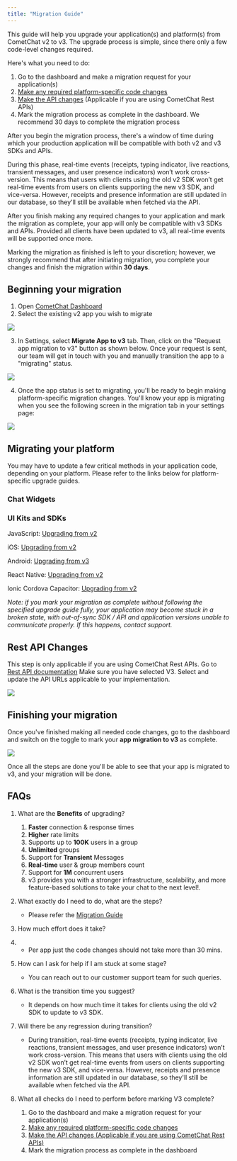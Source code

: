 ```yaml
---
title: "Migration Guide"
---
```


This guide will help you upgrade your application(s) and platform(s) from CometChat v2 to v3. The upgrade process is simple, since there only a few code-level changes required.

Here's what you need to do:

1. Go to the dashboard and make a migration request for your application(s)
2. [Make any required platform-specific code changes](/articles/migration-guide#migrating-your-platform)
3. [Make the API changes](/articles/migration-guide#rest-api-changes-) (Applicable if you are using CometChat Rest APIs)
4. Mark the migration process as complete in the dashboard. We recommend 30 days to complete the migration process

After you begin the migration process, there's a window of time during which your production application will be compatible with both v2 and v3 SDKs and APIs.

During this phase, real-time events (receipts, typing indicator, live reactions, transient messages, and user presence indicators) won’t work cross-version. This means that users with clients using the old v2 SDK won’t get real-time events from users on clients supporting the new v3 SDK, and vice-versa. However, receipts and presence information are still updated in our database, so they'll still be available when fetched via the API.

After you finish making any required changes to your application and mark the migration as complete, your app will only be compatible with v3 SDKs and APIs. Provided all clients have been updated to v3, all real-time events will be supported once more.

Marking the migration as finished is left to your discretion; however, we strongly recommend that after initiating migration, you complete your changes and finish the migration within **30 days**.

## Beginning your migration

1. Open [CometChat Dashboard](https://app.cometchat.com/)
2. Select the existing v2 app you wish to migrate

<Frame caption="">
  <img src="/images/77e5cf8a-1633605985-a4ddbe5f7c52a04bfcff777d028f1520.png" />
</Frame>

3. In Settings, select **Migrate App to v3** tab. Then, click on the "Request app migration to v3" button as shown below. Once your request is sent, our team will get in touch with you and manually transition the app to a "migrating" status.

<Frame caption="">
  <img src="/images/a3be4d1d-1633606038-efa207f8e43fe49308465e2282254bdc.png" />
</Frame>

4. Once the app status is set to migrating, you'll be ready to begin making platform-specific migration changes. You'll know your app is migrating when you see the following screen in the migration tab in your settings page:

<Frame caption="">
  <img src="/images/844f1909-1633606072-423418700c556972a7948868bfb5ac97.png" />
</Frame>

## Migrating your platform

You may have to update a few critical methods in your application code, depending on your platform. Please refer to the links below for platform-specific upgrade guides.

### Chat Widgets

### UI Kits and SDKs

JavaScript: [Upgrading from v2](/sdk/javascript/3.0/resources-upgrading-from-v2)

iOS: [Upgrading from v2](/sdk/ios/upgrading-from-v2)

Android: [Upgrading from v3](/sdk/android/upgrading-from-v3-guide)

React Native: [Upgrading from v2](/sdk/react-native/3.0/resources-upgrading-from-v2)

Ionic Cordova Capacitor: [Upgrading from v2](/sdk/ionic/3.0/resources-upgrading-from-v2)

*Note: if you mark your migration as complete without following the specified upgrade guide fully, your application may become stuck in a broken state, with out-of-sync SDK / API and application versions unable to communicate properly. If this happens, contact support.*

## Rest API Changes 

This step is only applicable if you are using CometChat Rest APIs. Go to [Rest API documentation](https://api-explorer.cometchat.com/reference/create-apikey) Make sure you have selected V3. Select and update the API URLs applicable to your implementation.

<Frame caption="">
  <img src="/images/a31f6fb9-34z5xmutxb7gt5kvc1wut7o59n7oun47lhfs14nl1x8b9gz8mmuxyjtpfmlv9m5g-50fe03ef78d9d7c603e8c0da64570b39.png" />
</Frame>

## Finishing your migration

Once you've finished making all needed code changes, go to the dashboard and switch on the toggle to mark your **app migration to v3** as complete.

<Frame caption="">
  <img src="/images/452ff4b7-1633606361-636fddc7b3e78ba4102bf7a0f08f7775.png" />
</Frame>

Once all the steps are done you'll be able to see that your app is migrated to v3, and your migration will be done.

## FAQs

1. What are the **Benefits** of upgrading?

   1. **Faster** connection & response times
   2. **Higher** rate limits
   3. Supports up to **100K** users in a group
   4. **Unlimited** groups
   5. Support for **Transient** Messages
   6. **Real-time** user & group members count
   7. Support for **1M** concurrent users
   8. v3 provides you with a stronger infrastructure, scalability, and more feature-based solutions to take your chat to the next level!.

2. What exactly do I need to do, what are the steps?

   * Please refer the [Migration Guide](/articles/migration-guide)

3. How much effort does it take?

4. * Per app just the code changes should not take more than 30 mins.

5. How can I ask for help if I am stuck at some stage?

   * You can reach out to our customer support team for such queries.

6. What is the transition time you suggest?

   * It depends on how much time it takes for clients using the old v2 SDK to update to v3 SDK.

7. Will there be any regression during transition?

   * During transition, real-time events (receipts, typing indicator, live reactions, transient messages, and user presence indicators) won’t work cross-version. This means that users with clients using the old v2 SDK won’t get real-time events from users on clients supporting the new v3 SDK, and vice-versa. However, receipts and presence information are still updated in our database, so they'll still be available when fetched via the API.

8. What all checks do I need to perform before marking V3 complete?

   1. Go to the dashboard and make a migration request for your application(s)
   2. [Make any required platform-specific code changes](/articles/migration-guide#migrating-your-platform)
   3. [Make the API changes (Applicable if you are using CometChat Rest APIs)](https://api-explorer.cometchat.com/reference/create-apikey)
   4. Mark the migration process as complete in the dashboard
